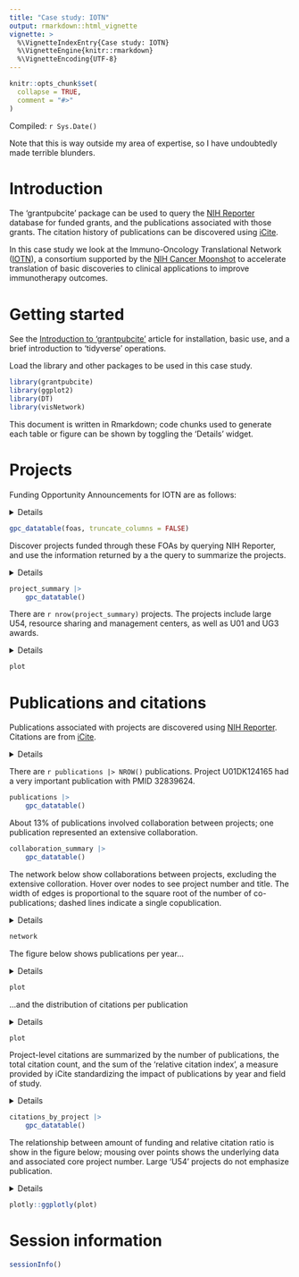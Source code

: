 ```yaml
---
title: "Case study: IOTN"
output: rmarkdown::html_vignette
vignette: >
  %\VignetteIndexEntry{Case study: IOTN}
  %\VignetteEngine{knitr::rmarkdown}
  %\VignetteEncoding{UTF-8}
---
```


```r
knitr::opts_chunk$set(
  collapse = TRUE,
  comment = "#>"
)
```

Compiled: `r Sys.Date()`

Note that this is way outside my area of expertise, so I have
undoubtedly made terrible blunders.

# Introduction

The 'grantpubcite' package can be used to query the [NIH Reporter][]
database for funded grants, and the publications associated with those
grants. The citation history of publications can be discovered using
[iCite][].

[NIH Reporter]: https://reporter.nih.gov/
[iCite]: https://icite.od.nih.gov/

In this case study we look at the Immuno-Oncology Translational
Network ([IOTN][]), a consortium supported by the [NIH Cancer Moonshot][]
to accelerate translation of basic discoveries to clinical
applications to improve immunotherapy outcomes.

[IOTN]: https://www.iotnmoonshot.org/en/
[NIH Cancer Moonshot]: https://www.cancer.gov/research/key-initiatives/moonshot-cancer-initiative

# Getting started

See the [Introduction to 'grantpubcite'][grantpubcite] article for
installation, basic use, and a brief introduction to 'tidyverse'
operations.

[grantpubcite]: ./grantpubcite.html

Load the library and other packages to be used in this case study.

```r
library(grantpubcite)
library(ggplot2)
library(DT)
library(visNetwork)
```

This document is written in Rmarkdown; code chunks used to generate
each table or figure can be shown by toggling the 'Details' widget.

# Projects

Funding Opportunity Announcements for IOTN are as follows:

<details>
```r
foas <- tribble(
    ~full_foa,       ~tag,      ~description,
    "RFA-CA-19-044", "U01",     "Advancing Cancer Immunotherapy by Mitigating Immune-Related Adverse Events (irAE) (U01 Clinical Trial Not Allowed)",
    ##
    "RFA-CA-19-012", "UG3/UH3", "Immuno-Oncology Translation Network (IOTN): Cancer Immunoprevention Research Projects (UG3/UH3 Clinical Trials Not Allowed)",
    "RFA-CA-19-013", "U54",     "Immuno-Oncology Translation Network (IOTN): Immuno-engineering to Improve Immunotherapy (i3) Centers (U54 Clinical Trial Not Allowed)",
    "RFA-CA-19-014", "U01",     "Immuno-Oncology Translation Network (IOTN): Cancer Immunoprevention Research Projects (U01 Clinical Trial Not Allowed)",
    "RFA-CA-19-015", "U01",     "Immuno-Oncology Translation Network (IOTN): Cancer Immunotherapy Research Projects (U01 Clinical Trial Not Allowed)",
    ##
    "RFA-CA-17-045", "U01",     "Immuno-Oncology Translation Network (IOTN): Cancer Immunotherapy Research Projects (U01)",
    "RFA-CA-17-046", "U01",     "Immuno-Oncology Translation Network (IOTN): Cancer Immunoprevention Research Projects (U01)",
    "RFA-CA-17-047", "DMRC",    "Immuno-Oncology Translation Network (IOTN): Data Management and Resource-Sharing Center (DMRC) (U24)",
    "RFA-CA-17-048", "CIDR",    "Immuno-Oncology Translation Network (IOTN): Cellular Immunotherapy Data Resource (CIDR) (U24)"
) |>
    mutate(
        tag = factor(tag, levels = c("UG3/UH3", "U01", "DMRC", "CIDR", "U54"))
    )
```
</details>

```r
gpc_datatable(foas, truncate_columns = FALSE)
```

Discover projects funded through these FOAs by querying NIH Reporter,
and use the information returned by a the query to summarize the
projects.

<details>
```r
project_summary <- program_projects(foas)
```
</details>

```r
project_summary |>
    gpc_datatable()
```

There are `r nrow(project_summary)` projects. The projects include
large U54, resource sharing and management centers, as well as U01 and
UG3 awards.

<details>
```r
plot <-
    project_summary |>
    left_join(foas, by = "full_foa") |>
    ggplot(aes(tag, award_amount)) +
    scale_y_continuous(labels = scales::comma) +
    geom_boxplot(outlier.color = NA) +
    geom_jitter() +
    xlab("Funding type") + ylab("Amount ($)")
```
</details>

```r
plot
```

# Publications and citations

Publications associated with projects are discovered using [NIH
Reporter][]. Citations are from [iCite][].

<details>
```r
program_publications <- program_publications(foas)

publications <-
    program_publications |>
    select(-c("full_foa", "core_project_num")) |>
    distinct() |>
    arrange(desc(citation_count))

publications_per_project <-
    program_publications |>
    count(core_project_num, name = "n_pub") |>
    left_join(project_summary, by = "core_project_num") |>
    select(-c("full_foa", "project_title", "fiscal_year")) |>
    arrange(desc(n_pub))

collaboration_summary <-
    program_publications |>
    count(pmid, name = "n_collaborators") |>
    count(n_collaborators, name = "n_publications")
```
</details>

There are `r publications |> NROW()` publications. Project U01DK124165
had a very important publication with PMID 32839624.

```r
publications |>
    gpc_datatable()
```

About 13% of publications involved collaboration between projects; one
publication represented an extensive collaboration.

```r
collaboration_summary |>
    gpc_datatable()
```

The network below show collaborations between projects, excluding the
extensive colloration. Hover over nodes to see project number and
title. The width of edges is proportional to the square root of the
number of co-publications; dashed lines indicate a single
copublication.

<details>
```r
## pubs <- program_publications(foas)
## pubs |> count(pmid) # pmid 32554617 is highly collaborative
copub_data <- copublication_data(foas, exclude = "32554617")

nodes <-
    copub_data |>
    ## exclude
    tidyr::pivot_longer(dplyr::starts_with("core_project_num")) |>
    distinct(id = value) |>
    left_join(
        project_summary |>
        select(id = "core_project_num", project_title) |>
        distinct(),
        by = "id"
    ) |>
    mutate(
        size = 10,
        title = paste0(id, ": ", .data$project_title)
    ) |>
    arrange(id)

edges <-
    copub_data |>
    mutate(
        from = core_project_num.x,
        to = core_project_num.y,
        width = 3 * sqrt(n),
        smooth = FALSE,
        dashes = n == 1L
    )

network <-
    visNetwork(nodes, edges) |>
    visLayout(randomSeed = 123) |>
    visOptions(highlightNearest = TRUE)
```
</details>

```r
network
```

The figure below shows publications per year...

<details>
```r
plot <-
    publications |>
    ggplot(aes(factor(year))) +
    geom_bar() +
    xlab("Year") + ylab("Number of publications")
```
</details>

```r
plot
```

...and the distribution of citations per publication

<details>
```r
plot <-
    publications |>
    filter(citation_count > 0) |>
    ggplot(aes(citation_count)) +
    scale_x_log10() +
    geom_density() +
    xlab("Number of citations") + ylab("Number of publications")
```
</details>

```r
plot
```

Project-level citations are summarized by the number of publications,
the total citation count, and the sum of the 'relative citation
index', a measure provided by iCite standardizing the impact of
publications by year and field of study.

<details>
```r
citations_by_project <-
    program_publications |>
    group_by(core_project_num) |>
    summarize(
        n_pub = n(),
        n_citn = sum(citation_count),
        total_rcr = sum(relative_citation_ratio, na.rm = TRUE)
    ) |>
    left_join(project_summary, by = "core_project_num") |>
    arrange(desc(total_rcr))
```
</details>

```r
citations_by_project |>
    gpc_datatable()
```

The relationship between amount of funding and relative citation ratio
is show in the figure below; mousing over points shows the underlying
data and associated core project number. Large 'U54' projects do not
emphasize publication.

<details>
```r
plot <-
    citations_by_project |>
    ggplot(
        aes(
            award_amount, total_rcr,
            text = paste0(core_project_num, ": ", gpc_shorten(project_title))
        )
    ) +
    geom_point() +
    scale_x_continuous(labels = scales::comma) +
    xlab("Award amount ($)") +
    ylab("Total relative citation ratio")
```
</details>

```r
plotly::ggplotly(plot)
```

# Session information

```r
sessionInfo()
```
